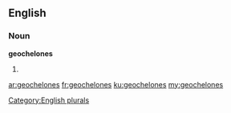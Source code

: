 ==English==

===Noun===
'''geochelones'''

# {{plural of|geochelone}}

[[Category:English plurals]]

[[ar:geochelones]]
[[fr:geochelones]]
[[ku:geochelones]]
[[my:geochelones]]